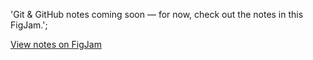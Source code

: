   'Git & GitHub notes coming soon — for now, check out the notes in this FigJam.';

[View notes on FigJam](https://www.figma.com/board/r3ejIz2DjHMhorBuFIqKtA/Git-and-GitHub%E2%9C%85?node-id=0-1&t=e3wmflrYCNQCOde2-1)
